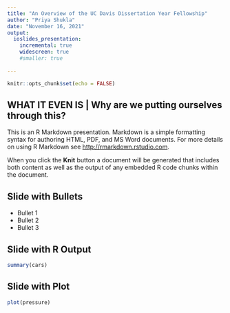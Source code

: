 ```yaml
---
title: "An Overview of the UC Davis Dissertation Year Fellowship"
author: "Priya Shukla"
date: "November 16, 2021"
output: 
  ioslides_presentation:
    incremental: true
    widescreen: true
    #smaller: true
    
---
```


```r
knitr::opts_chunk$set(echo = FALSE)
```

## WHAT IT EVEN IS | Why are we putting ourselves through this?

This is an R Markdown presentation. Markdown is a simple formatting syntax for authoring HTML, PDF, and MS Word documents. For more details on using R Markdown see <http://rmarkdown.rstudio.com>.

When you click the **Knit** button a document will be generated that includes both content as well as the output of any embedded R code chunks within the document.

## Slide with Bullets

- Bullet 1
- Bullet 2
- Bullet 3

## Slide with R Output

```r
summary(cars)
```

## Slide with Plot

```r
plot(pressure)
```

